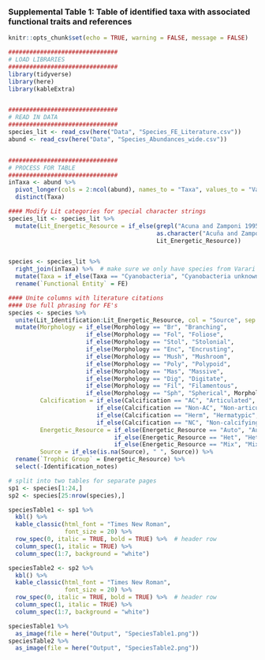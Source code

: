 ### Supplemental Table 1: Table of identified taxa with associated functional traits and references

```r
knitr::opts_chunk$set(echo = TRUE, warning = FALSE, message = FALSE)
```

```r
###############################
# LOAD LIBRARIES
###############################
library(tidyverse)
library(here)
library(kableExtra)


###############################
# READ IN DATA
###############################
species_lit <- read_csv(here("Data", "Species_FE_Literature.csv"))
abund <- read_csv(here("Data", "Species_Abundances_wide.csv"))


###############################
# PROCESS FOR TABLE
###############################
inTaxa <- abund %>% 
  pivot_longer(cols = 2:ncol(abund), names_to = "Taxa", values_to = "Values") %>% 
  distinct(Taxa)

#### Modify Lit categories for special character strings
species_lit <- species_lit %>%
  mutate(Lit_Energetic_Resource = if_else(grepl("Acuna and Zamponi 1995", Lit_Energetic_Resource),
                                          as.character("Acuña and Zamponi 1995"),
                                          Lit_Energetic_Resource))


species <- species_lit %>% 
  right_join(inTaxa) %>%  # make sure we only have species from Varari
  mutate(Taxa = if_else(Taxa == "Cyanobacteria", "Cyanobacteria unknown", Taxa)) %>% 
  rename(`Functional Entity` = FE)

#### Unite columns with literature citations
#### Use full phrasing for FE's
species <- species %>% 
  unite(Lit_Identification:Lit_Energetic_Resource, col = "Source", sep = ", ", na.rm = TRUE, remove = TRUE) %>% 
  mutate(Morphology = if_else(Morphology == "Br", "Branching",
                      if_else(Morphology == "Fol", "Foliose", 
                      if_else(Morphology == "Stol", "Stolonial",
                      if_else(Morphology == "Enc", "Encrusting",
                      if_else(Morphology == "Mush", "Mushroom",
                      if_else(Morphology == "Poly", "Polypoid",
                      if_else(Morphology == "Mas", "Massive", 
                      if_else(Morphology == "Dig", "Digitate",
                      if_else(Morphology == "Fil", "Filamentous",
                      if_else(Morphology == "Sph", "Spherical", Morphology)))))))))),
         Calcification = if_else(Calcification == "AC", "Articulated",
                         if_else(Calcification == "Non-AC", "Non-articulated",
                         if_else(Calcification == "Herm", "Hermatypic", 
                         if_else(Calcification == "NC", "Non-calcifying", Calcification)))),
         Energetic_Resource = if_else(Energetic_Resource == "Auto", "Autotroph",
                              if_else(Energetic_Resource == "Het", "Heterotroph",
                              if_else(Energetic_Resource == "Mix", "Mixotroph", Energetic_Resource))),
         Source = if_else(is.na(Source), " ", Source)) %>% 
  rename(`Trophic Group` = Energetic_Resource) %>% 
  select(-Identification_notes)

# split into two tables for separate pages
sp1 <- species[1:24,]
sp2 <- species[25:nrow(species),]

speciesTable1 <- sp1 %>% 
  kbl() %>% 
  kable_classic(html_font = "Times New Roman",
                font_size = 20) %>% 
  row_spec(0, italic = TRUE, bold = TRUE) %>%  # header row
  column_spec(1, italic = TRUE) %>% 
  column_spec(1:7, background = "white")

speciesTable2 <- sp2 %>% 
  kbl() %>% 
  kable_classic(html_font = "Times New Roman",
                font_size = 20) %>% 
  row_spec(0, italic = TRUE, bold = TRUE) %>%  # header row
  column_spec(1, italic = TRUE) %>% 
  column_spec(1:7, background = "white")

```
```r
speciesTable1 %>%
  as_image(file = here("Output", "SpeciesTable1.png"))
speciesTable2 %>%
  as_image(file = here("Output", "SpeciesTable2.png"))
```
